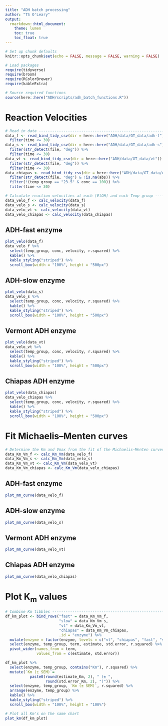 ```yaml
---
title: "ADH batch processing"
author: "TS O'Leary"
output:
  rmarkdown::html_document:
    theme: lumen
    toc: true
    toc_float: true
---
```


```r
# Set up chunk defaults
knitr::opts_chunk$set(echo = FALSE, message = FALSE, warning = FALSE)

# Load packages
require(tidyverse)
require(broom)
require(RColorBrewer)
require(kableExtra)

# Source required functions
source(here::here("ADH/scripts/adh_batch_functions.R"))
```

# Reaction Velocities

```r
# Read in data -----------------------------------------------------------------
data_f <- read_bind_tidy_csv(dir = here::here("ADH/data/GT_data/adh-f")) %>%
  filter(time <= 30)
data_s <- read_bind_tidy_csv(dir = here::here("ADH/data/GT_data/adh-s")) %>%
  filter(str_detect(file, "deg")) %>%
  filter(time <= 30)
data_vt <- read_bind_tidy_csv(dir = here::here("ADH/data/GT_data/vt")) %>%
  filter(str_detect(file, "deg")) %>%
  filter(time <= 30)
data_chiapas <- read_bind_tidy_csv(dir = here::here("ADH/data/GT_data/chiapas")) %>%
  filter(str_detect(file, "deg") & !is.na(abs)) %>%
  filter(!(temp_group == "23.5" & conc == 100)) %>%
  filter(time <= 30)
```

```r
# Calculate reaction velocities at each [EtOH] and each Temp group -------------
data_velo_f <- calc_velocity(data_f)
data_velo_s <- calc_velocity(data_s)
data_velo_vt <- calc_velocity(data_vt)
data_velo_chiapas <- calc_velocity(data_chiapas)
```

## ADH-fast enzyme
```r
plot_velo(data_f)
data_velo_f %>%
  select(temp_group, conc, velocity, r.squared) %>%
  kable() %>%
  kable_styling("striped") %>%
  scroll_box(width = "100%", height = "500px")
```

## ADH-slow enzyme

```r
plot_velo(data_s)
data_velo_s %>%
  select(temp_group, conc, velocity, r.squared) %>%
  kable() %>%
  kable_styling("striped") %>%
  scroll_box(width = "100%", height = "500px")
```

## Vermont ADH enzyme
```r
plot_velo(data_vt)
data_velo_vt %>%
  select(temp_group, conc, velocity, r.squared) %>%
  kable() %>%
  kable_styling("striped") %>%
  scroll_box(width = "100%", height = "500px")
```

## Chiapas ADH enzyme
```r
plot_velo(data_chiapas)
data_velo_chiapas %>%
  select(temp_group, conc, velocity, r.squared) %>%
  kable() %>%
  kable_styling("striped") %>%
  scroll_box(width = "100%", height = "500px")
```

# Fit Michaelis–Menten curves

```r
# Determine the Km and Vmax from the fit of the Michaelis–Menten curves --------
data_Km_Vm_f <- calc_Km_Vm(data_velo_f)
data_Km_Vm_s <- calc_Km_Vm(data_velo_s)
data_Km_Vm_vt <- calc_Km_Vm(data_velo_vt)
data_Km_Vm_chiapas <- calc_Km_Vm(data_velo_chiapas)
```

## ADH-fast enzyme
```r
plot_mm_curve(data_velo_f)
```

## ADH-slow enzyme

```r
plot_mm_curve(data_velo_s)
```

## Vermont ADH enzyme
```r
plot_mm_curve(data_velo_vt)
```

## Chiapas ADH enzyme
```r
plot_mm_curve(data_velo_chiapas)
```

# Plot K<sub>m</sub> values

```r
# Combine Km tibbles -----------------------------------------------------------
df_km_plot <- bind_rows("fast" = data_Km_Vm_f, 
                        "slow" = data_Km_Vm_s, 
                        "vt" = data_Km_Vm_vt, 
                        "chiapas" = data_Km_Vm_chiapas, 
                        .id = "enzyme") %>%
  mutate(enzyme = factor(enzyme, levels = c("vt", "chiapas", "fast", "slow"))) %>%
  select(enzyme, temp_group, term, estimate, std.error, r.squared) %>%
  pivot_wider(names_from = term, 
              values_from = c(estimate, std.error))

df_km_plot %>%
  select(enzyme, temp_group, contains("Km"), r.squared) %>%
  mutate(`Km (± SEM)`= 
           paste0(round(estimate_Km, 2), " (± ", 
                  round(std.error_Km, 2), ")")) %>%
  select(enzyme, temp_group, `Km (± SEM)`, r.squared) %>%
  arrange(enzyme, temp_group) %>%
  kable() %>%
  kable_styling("striped") %>%
  scroll_box(width = "100%", height = "100%")

# Plot all Km's on the same chart
plot_km(df_km_plot)
```
